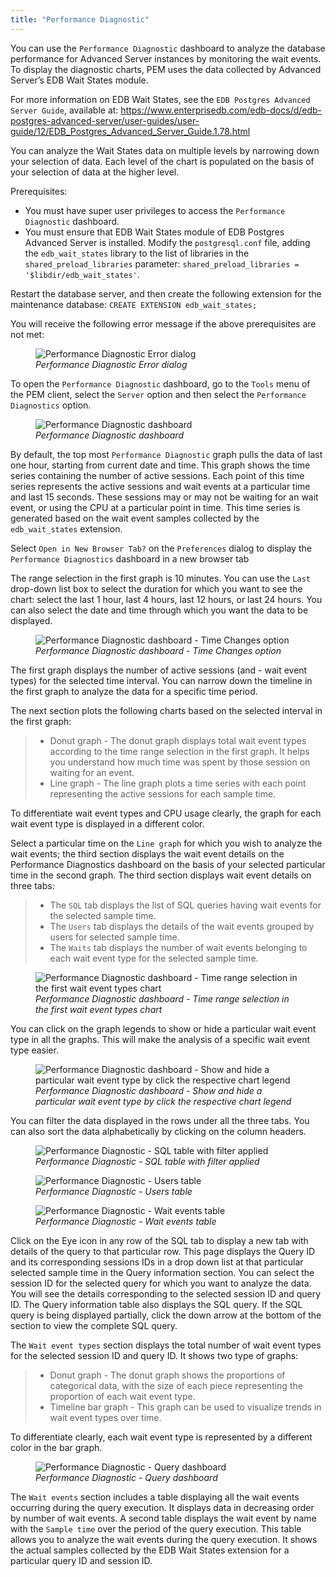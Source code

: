 ```yaml
---
title: "Performance Diagnostic"
---
```


<div id="performance_diagnostic" class="registered_link"></div>


You can use the `Performance Diagnostic` dashboard to analyze the database performance for Advanced Server instances by monitoring the wait events. To display the diagnostic charts, PEM uses the data collected by Advanced Server’s EDB Wait States module.

For more information on EDB Wait States, see the `EDB Postgres Advanced Server Guide`, available at: <https://www.enterprisedb.com/edb-docs/d/edb-postgres-advanced-server/user-guides/user-guide/12/EDB_Postgres_Advanced_Server_Guide.1.78.html>

You can analyze the Wait States data on multiple levels by narrowing down your selection of data. Each level of the chart is populated on the basis of your selection of data at the higher level.

Prerequisites:

-   You must have super user privileges to access the `Performance Diagnostic` dashboard.
-   You must ensure that EDB Wait States module of EDB Postgres Advanced Server is installed. Modify the `postgresql.conf` file, adding the `edb_wait_states` library to the list of libraries in the `shared_preload_libraries` parameter: `shared_preload_libraries = '$libdir/edb_wait_states'`.

Restart the database server, and then create the following extension for the maintenance database: `CREATE EXTENSION edb_wait_states;`

You will receive the following error message if the above prerequisites are not met:

<figure><img src="../images/performance_diagnostic_error.png" class="align-center" alt="Performance Diagnostic Error dialog" /><figcaption aria-hidden="true"><em>Performance Diagnostic Error dialog</em></figcaption></figure>

To open the `Performance Diagnostic` dashboard, go to the `Tools` menu of the PEM client, select the `Server` option and then select the `Performance Diagnostics` option.

<figure><img src="../images/performance_diagnostic_intro.png" class="align-center" alt="Performance Diagnostic dashboard" /><figcaption aria-hidden="true"><em>Performance Diagnostic dashboard</em></figcaption></figure>

By default, the top most `Performance Diagnostic` graph pulls the data of last one hour, starting from current date and time. This graph shows the time series containing the number of active sessions. Each point of this time series represents the active sessions and wait events at a particular time and last 15 seconds. These sessions may or may not be waiting for an wait event, or using the CPU at a particular point in time. This time series is generated based on the wait event samples collected by the `edb_wait_states` extension.

Select `Open in New Browser Tab?` on the `Preferences` dialog to display the `Performance Diagnostics` dashboard in a new browser tab

The range selection in the first graph is 10 minutes. You can use the `Last` drop-down list box to select the duration for which you want to see the chart: select the last 1 hour, last 4 hours, last 12 hours, or last 24 hours. You can also select the date and time through which you want the data to be displayed.

<figure><img src="../images/performance_diagnostic_datetime_selection.png" class="align-center" alt="Performance Diagnostic dashboard - Time Changes option" /><figcaption aria-hidden="true"><em>Performance Diagnostic dashboard - Time Changes option</em></figcaption></figure>

The first graph displays the number of active sessions (and - wait event types) for the selected time interval. You can narrow down the timeline in the first graph to analyze the data for a specific time period.

The next section plots the following charts based on the selected interval in the first graph:

> -   Donut graph - The donut graph displays total wait event types according to the time range selection in the first graph. It helps you understand how much time was spent by those session on waiting for an event.
> -   Line graph - The line graph plots a time series with each point representing the active sessions for each sample time.

To differentiate wait event types and CPU usage clearly, the graph for each wait event type is displayed in a different color.

Select a particular time on the `Line graph` for which you wish to analyze the wait events; the third section displays the wait event details on the Performance Diagnostics dashboard on the basis of your selected particular time in the second graph. The third section displays wait event details on three tabs:

> -   The `SQL` tab displays the list of SQL queries having wait events for the selected sample time.
> -   The `Users` tab displays the details of the wait events grouped by users for selected sample time.
> -   The `Waits` tab displays the number of wait events belonging to each wait event type for the selected sample time.

<figure><img src="../images/performance_diagnostic_timeseries_selection.png" class="align-center" alt="Performance Diagnostic dashboard - Time range selection in the first wait event types chart" /><figcaption aria-hidden="true"><em>Performance Diagnostic dashboard - Time range selection in the first wait event types chart</em></figcaption></figure>

You can click on the graph legends to show or hide a particular wait event type in all the graphs. This will make the analysis of a specific wait event type easier.

<figure><img src="../images/performance_diagnostic_chart_legends.png" class="align-center" alt="Performance Diagnostic dashboard - Show and hide a particular wait event type by click the respective chart legend" /><figcaption aria-hidden="true"><em>Performance Diagnostic dashboard - Show and hide a particular wait event type by click the respective chart legend</em></figcaption></figure>

You can filter the data displayed in the rows under all the three tabs. You can also sort the data alphabetically by clicking on the column headers.

<figure><img src="../images/performance_diagnostic_table_filter.png" class="align-center" alt="Performance Diagnostic - SQL table with filter applied" /><figcaption aria-hidden="true"><em>Performance Diagnostic - SQL table with filter applied</em></figcaption></figure>

<figure><img src="../images/performance_diagnostic_users_table.png" class="align-center" alt="Performance Diagnostic - Users table" /><figcaption aria-hidden="true"><em>Performance Diagnostic - Users table</em></figcaption></figure>

<figure><img src="../images/performance_diagnostic_wait_events.png" class="align-center" alt="Performance Diagnostic - Wait events table" /><figcaption aria-hidden="true"><em>Performance Diagnostic - Wait events table</em></figcaption></figure>

Click on the Eye icon in any row of the SQL tab to display a new tab with details of the query to that particular row. This page displays the Query ID and its corresponding sessions IDs in a drop down list at that particular selected sample time in the Query information section. You can select the session ID for the selected query for which you want to analyze the data. You will see the details corresponding to the selected session ID and query ID. The Query information table also displays the SQL query. If the SQL query is being displayed partially, click the down arrow at the bottom of the section to view the complete SQL query.

The `Wait event types` section displays the total number of wait event types for the selected session ID and query ID. It shows two type of graphs:

> -   Donut graph - The donut graph shows the proportions of categorical data, with the size of each piece representing the proportion of each wait event type.
> -   Timeline bar graph - This graph can be used to visualize trends in wait event types over time.

To differentiate clearly, each wait event type is represented by a different color in the bar graph.

<figure><img src="../images/performance_diagnostic_query_dashboard.png" class="align-center" alt="Performance Diagnostic - Query dashboard" /><figcaption aria-hidden="true"><em>Performance Diagnostic - Query dashboard</em></figcaption></figure>

The `Wait events` section includes a table displaying all the wait events occurring during the query execution. It displays data in decreasing order by number of wait events. A second table displays the wait event by name with the `Sample time` over the period of the query execution. This table allows you to analyze the wait events during the query execution. It shows the actual samples collected by the EDB Wait States extension for a particular query ID and session ID.
